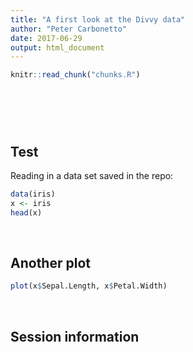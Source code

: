 ```yaml
---
title: "A first look at the Divvy data"
author: "Peter Carbonetto"
date: 2017-06-29
output: html_document
---
```


<!-- The file analysis/chunks.R contains chunks that define default settings
shared across the workflowr files. -->
```r
knitr::read_chunk("chunks.R")
```

<!-- Update knitr chunk options -->
```r
```

<!-- Insert the date the file was last updated -->
```r
```

<!-- Insert the code version (Git commit SHA1) if Git repository exists and R
 package git2r is installed -->
```r
```
<br>

## Test

Reading in a data set saved in the repo:

```r
data(iris)
x <- iris
head(x)
```
<br>

## Another plot

```r
plot(x$Sepal.Length, x$Petal.Width)
```
<br>

## Session information

<!-- Insert the session information into the document -->
```r
```
